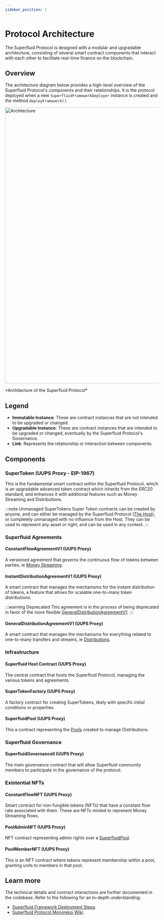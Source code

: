 ```yaml
---
sidebar_position: 1
---
```


# Protocol Architecture

The Superfluid Protocol is designed with a modular and upgradable architecture, consisting of several smart contract components that interact with each other to facilitate real-time finance on the blockchain.

## Overview
The architecture diagram below provides a high-level overview of the Superfluid Protocol's components and their relationships.
It is the protocol deployed when a new `SuperfluidFrameworkDeployer` instance is created and the method `deployFramework()`.
<div style={{ display: 'flex', justifyContent: 'center' }}>
    <img src="/assets/architecture.png" alt="Architecture" width="900" />
</div>
<div style={{ display: 'flex', justifyContent: 'center' }}>
    <p>*Architecture of the Superfluid Protocol*</p>
</div>

## Legend

- **Immutable Instance**: These are contract instances that are not intended to be upgraded or changed.
- **Upgradable Instance**: These are contract instances that are intended to be upgraded or changed, eventually by the Superfluid Protocol's Governance.
- **Link**: Represents the relationship or interaction between components.

## Components

### SuperToken (UUPS Proxy - EIP-1967)

This is the fundamental smart contract within the Superfluid Protocol, which is an upgradable advanced token contract which inherits from the ERC20 standard, and enhances it
with additional features such as Money Streaming and Distributions.

:::note Unmanaged SuperTokens
Super Token contracts can be created by anyone, and can either be managed by the Superfluid Protocol ([The Host](#superfluid-host-contract-uups-proxy)), or completely unmanaged with no influence from the Host.
They can be used to represent any asset or right, and can be used in any context.
:::

### Superfluid Agreements

#### ConstantFlowAgreementV1 (UUPS Proxy)

A versioned agreement that governs the continuous flow of tokens between parties, ie [Money Streaming](/docs/protocol/money-streaming/overview.mdx).

#### InstantDistributionAgreementV1 (UUPS Proxy)

A smart contract that manages the mechanisms for the instant distribution of tokens, a feature that allows for scalable one-to-many token distributions.

:::warning Deprecated
This agreement is in the process of being deprecated in favor of the more flexible [GeneralDistributionAgreementV1](#generaldistributionagreementv1-uups-proxy).
:::

#### GeneralDistributionAgreementV1 (UUPS Proxy)

A smart contract that manages the mechanisms for everything related to one-to-many transfers and streams, ie [Distributions](/docs/protocol/distributions/overview.mdx).

### Infrastructure

#### Superfluid Host Contract (UUPS Proxy)

The central contract that hosts the Superfluid Protocol, managing the various tokens and agreements.

#### SuperTokenFactory (UUPS Proxy)

A factory contract for creating SuperTokens, likely with specific initial conditions or properties.

#### SuperfluidPool (UUPS Proxy)

This a contract representing the [Pools](/docs/protocol/distributions/guides/pools.mdx) created to manage Distributions.

### Superfluid Governance

#### SuperfluidGovernanceII (UUPS Proxy)

The main governance contract that will allow Superfluid community members to participate in the governance of the protocol.

### Existential NFTs

#### ConstantFlowNFT (UUPS Proxy)

Smart contract for non-fungible tokens (NFTs) that have a constant flow rate associated with them. These are NFTs minted to represent Money Streaming flows.

#### PoolAdminNFT (UUPS Proxy)

NFT contract representing admin rights over a [SuperfluidPool](#superfluidpool-uups-proxy).

#### PoolMemberNFT (UUPS Proxy)

This is an NFT contract where tokens represent membership within a pool, granting units to members in that pool.

## Learn more

The technical details and contract interactions are further documented in the codebase. Refer to the following for an in-depth understanding:

- [Superfluid Framework Deployment Steps](https://github.com/superfluid-finance/protocol-monorepo/blob/dev/packages/ethereum-contracts/contracts/utils/SuperfluidFrameworkDeploymentSteps.sol).
- [Superfluid Protocol Monorepo Wiki](https://github.com/superfluid-finance/protocol-monorepo/wiki).

